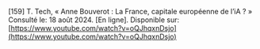 \[159\]	T. Tech, « Anne Bouverot : La France, capitale européenne de l’iA ? » Consulté le: 18 août 2024\. \[En ligne\]. Disponible sur: [https://www.youtube.com/watch?v=oQJhqxnDsjo](https://www.youtube.com/watch?v=oQJhqxnDsjo)